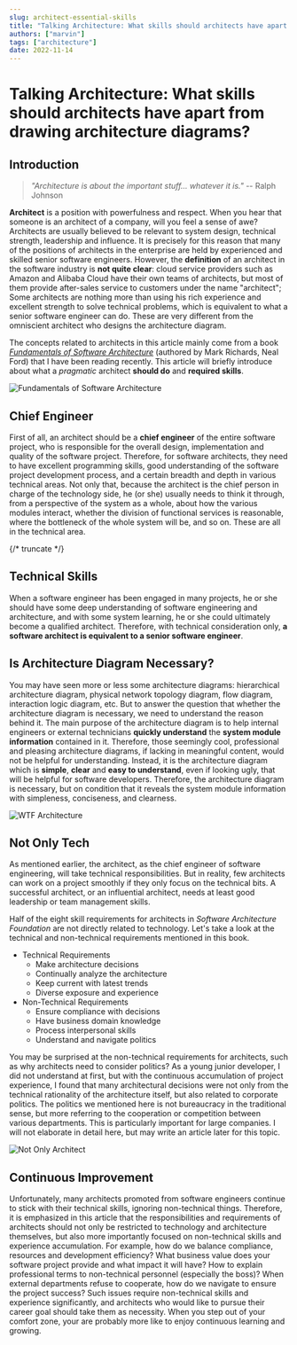 ```yaml
---
slug: architect-essential-skills
title: "Talking Architecture: What skills should architects have apart from drawing architecture diagrams?"
authors: ["marvin"]
tags: ["architecture"]
date: 2022-11-14
---
```




# Talking Architecture: What skills should architects have apart from drawing architecture diagrams?

## Introduction

> *"Architecture is about the important stuff... whatever it is."* -- Ralph Johnson

**Architect** is a position with powerfulness and respect. When you hear that someone is an architect of a company, will you feel a sense of awe? Architects are usually believed to be relevant to system design, technical strength, leadership and influence. It is precisely for this reason that many of the positions of architects in the enterprise are held by experienced and skilled senior software engineers. However, the **definition** of an architect in the software industry is **not quite clear**: cloud service providers such as Amazon and Alibaba Cloud have their own teams of architects, but most of them provide after-sales service to customers under the name "architect"; Some architects are nothing more than using his rich experience and excellent strength to solve technical problems, which is equivalent to what a senior software engineer can do. These are very different from the omniscient architect who designs the architecture diagram. 

The concepts related to architects in this article mainly come from a book *[Fundamentals of Software Architecture](https://www.oreilly.com/library/view/fundamentals-of-software/9781492043447/)* (authored by Mark Richards, Neal Ford) that I have been reading recently. This article will briefly introduce about what a *pragmatic* architect **should do** and **required skills**. 

![Fundamentals of Software Architecture](https://tva1.sinaimg.cn/large/008vxvgGly1h84u33fz4bj306y094wey.jpg)

## Chief Engineer

First of all, an architect should be a **chief engineer** of the entire software project, who is responsible for the overall design, implementation and quality of the software project. Therefore, for software architects, they need to have excellent programming skills, good understanding of the software project development process, and a certain breadth and depth in various technical areas. Not only that, because the architect is the chief person in charge of the technology side, he (or she) usually needs to think it through, from a perspective of the system as a whole, about how the various modules interact, whether the division of functional services is reasonable, where the bottleneck of the whole system will be, and so on. These are all in the technical area.

{/* truncate */}

## Technical Skills

When a software engineer has been engaged in many projects, he or she should have some deep understanding of software engineering and architecture, and with some system learning, he or she could ultimately become a qualified architect. Therefore, with technical consideration only, **a software architect is equivalent to a senior software engineer**.

## Is Architecture Diagram Necessary?

You may have seen more or less some architecture diagrams: hierarchical architecture diagram, physical network topology diagram, flow diagram, interaction logic diagram, etc. But to answer the question that whether the architecture diagram is necessary, we need to understand the reason behind it. The main purpose of the architecture diagram is to help internal engineers or external technicians **quickly understand** the **system module information** contained in it. Therefore, those seemingly cool, professional and pleasing architecture diagrams, if lacking in meaningful content, would not be helpful for understanding. Instead, it is the architecture diagram which is **simple**, **clear** and **easy to understand**, even if looking ugly, that will be helpful for software developers. Therefore, the architecture diagram is necessary, but on condition that it reveals the system module information with simpleness, conciseness, and clearness.

![WTF Architecture](https://tva1.sinaimg.cn/large/008vxvgGly1h84u2m8xpej30ov0fen1e.jpg)

## Not Only Tech

As mentioned earlier, the architect, as the chief engineer of software engineering, will take technical responsibilities. But in reality, few architects can work on a project smoothly if they only focus on the technical bits. A successful architect, or an influential architect, needs at least good leadership or team management skills.

Half of the eight skill requirements for architects in *Software Architecture Foundation* are not directly related to technology. Let's take a look at the technical and non-technical requirements mentioned in this book.

- Technical Requirements
  - Make architecture decisions
  - Continually analyze the architecture
  - Keep current with latest trends
  - Diverse exposure and experience
- Non-Technical Requirements
  - Ensure compliance with decisions
  - Have business domain knowledge
  - Process interpersonal skills
  - Understand and navigate politics

You may be surprised at the non-technical requirements for architects, such as why architects need to consider politics? As a young junior developer, I did not understand at first, but with the continuous accumulation of project experience, I found that many architectural decisions were not only from the technical rationality of the architecture itself, but also related to corporate politics. The politics we mentioned here is not bureaucracy in the traditional sense, but more referring to the cooperation or competition between various departments. This is particularly important for large companies. I will not elaborate in detail here, but may write an article later for this topic.

![Not Only Architect](https://tva1.sinaimg.cn/large/008vxvgGly1h84u8gxzl1j30z10u079e.jpg)

## Continuous Improvement

Unfortunately, many architects promoted from software engineers continue to stick with their technical skills, ignoring non-technical things. Therefore, it is emphasized in this article that the responsibilities and requirements of architects should not only be restricted to technology and architecture themselves, but also more importantly focused on non-technical skills and experience accumulation. For example, how do we balance compliance, resources and development efficiency? What business value does your software project provide and what impact it will have? How to explain professional terms to non-technical personnel (especially the boss)? When external departments refuse to cooperate, how do we navigate to ensure the project success? Such issues require non-technical skills and experience significantly, and architects who would like to pursue their career goal should take them as necessity. When you step out of your comfort zone, your are probably more like to enjoy continuous learning and growing.
